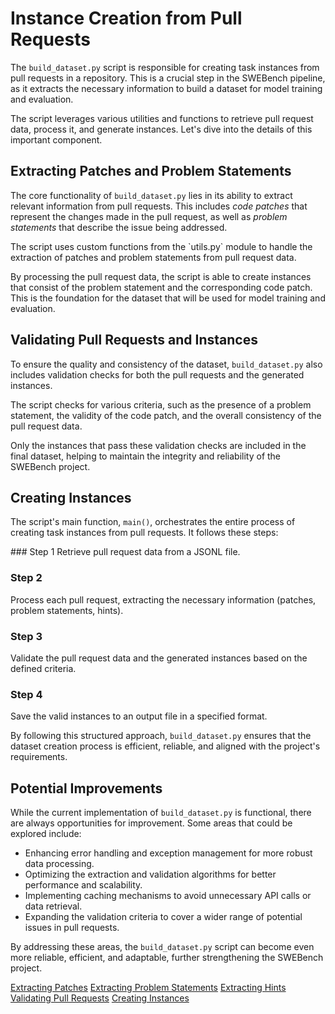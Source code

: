 
# Instance Creation from Pull Requests

The `build_dataset.py` script is responsible for creating task instances from pull requests in a repository. This is a crucial step in the SWEBench pipeline, as it extracts the necessary information to build a dataset for model training and evaluation.

The script leverages various utilities and functions to retrieve pull request data, process it, and generate instances. Let's dive into the details of this important component.

## Extracting Patches and Problem Statements

The core functionality of `build_dataset.py` lies in its ability to extract relevant information from pull requests. This includes *code patches* that represent the changes made in the pull request, as well as *problem statements* that describe the issue being addressed.

<Callout type="info">
The script uses custom functions from the `utils.py` module to handle the extraction of patches and problem statements from pull request data.
</Callout>

By processing the pull request data, the script is able to create instances that consist of the problem statement and the corresponding code patch. This is the foundation for the dataset that will be used for model training and evaluation.

## Validating Pull Requests and Instances

To ensure the quality and consistency of the dataset, `build_dataset.py` also includes validation checks for both the pull requests and the generated instances.

<Callout type="warning">
The script checks for various criteria, such as the presence of a problem statement, the validity of the code patch, and the overall consistency of the pull request data.
</Callout>

Only the instances that pass these validation checks are included in the final dataset, helping to maintain the integrity and reliability of the SWEBench project.

## Creating Instances

The script's main function, `main()`, orchestrates the entire process of creating task instances from pull requests. It follows these steps:

<Steps>
### Step 1
Retrieve pull request data from a JSONL file.

### Step 2
Process each pull request, extracting the necessary information (patches, problem statements, hints).

### Step 3
Validate the pull request data and the generated instances based on the defined criteria.

### Step 4
Save the valid instances to an output file in a specified format.
</Steps>

By following this structured approach, `build_dataset.py` ensures that the dataset creation process is efficient, reliable, and aligned with the project's requirements.

## Potential Improvements

While the current implementation of `build_dataset.py` is functional, there are always opportunities for improvement. Some areas that could be explored include:

- Enhancing error handling and exception management for more robust data processing.
- Optimizing the extraction and validation algorithms for better performance and scalability.
- Implementing caching mechanisms to avoid unnecessary API calls or data retrieval.
- Expanding the validation criteria to cover a wider range of potential issues in pull requests.

By addressing these areas, the `build_dataset.py` script can become even more reliable, efficient, and adaptable, further strengthening the SWEBench project.

[Extracting Patches](/instance-creation-pull-requests/extracting-patches-pull-requests)
[Extracting Problem Statements](/instance-creation-pull-requests/extracting-problem-statements)
[Extracting Hints](/instance-creation-pull-requests/extracting-hints)
[Validating Pull Requests](/instance-creation-pull-requests/validating-pull-requests)
[Creating Instances](/instance-creation-pull-requests/creating-instances-pull-requests)
